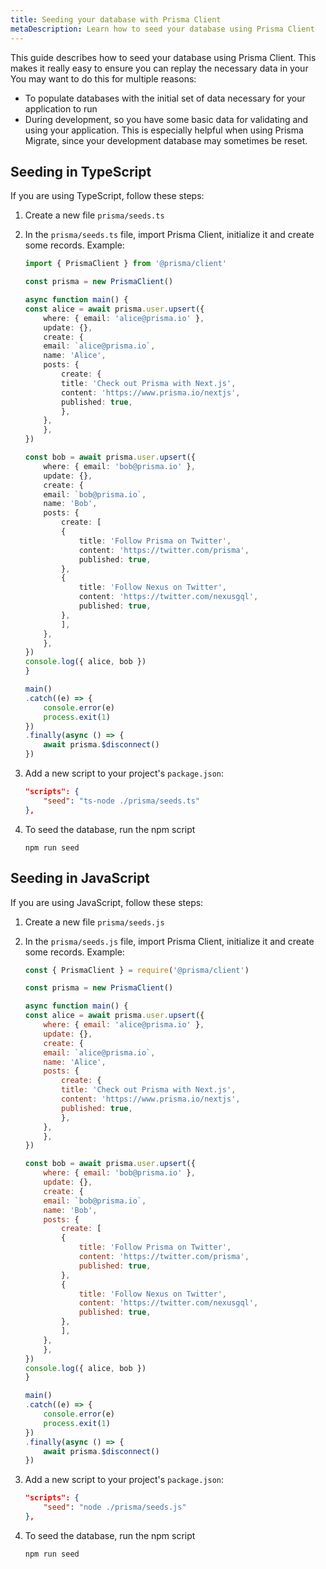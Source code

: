 ```yaml
---
title: Seeding your database with Prisma Client
metaDescription: Learn how to seed your database using Prisma Client
---
```


<TopBlock>

This guide describes how to seed your database using Prisma Client. This makes it really easy to ensure you can replay the necessary data in your  You may want to do this for multiple reasons:

* To populate databases with the initial set of data necessary for your application to run
* During development, so you have some basic data for validating and using your application. This is especially helpful when using Prisma Migrate, since your development database may sometimes be reset. 

</TopBlock>

## Seeding in TypeScript

If you are using TypeScript, follow these steps:

1. Create a new file `prisma/seeds.ts`
2. In the `prisma/seeds.ts` file, import Prisma Client, initialize it and create some records. Example:

    ```ts
    import { PrismaClient } from '@prisma/client'

    const prisma = new PrismaClient()

    async function main() {
    const alice = await prisma.user.upsert({
        where: { email: 'alice@prisma.io' },
        update: {},
        create: {
        email: `alice@prisma.io`,
        name: 'Alice',
        posts: {
            create: {
            title: 'Check out Prisma with Next.js',
            content: 'https://www.prisma.io/nextjs',
            published: true,
            },
        },
        },
    })

    const bob = await prisma.user.upsert({
        where: { email: 'bob@prisma.io' },
        update: {},
        create: {
        email: `bob@prisma.io`,
        name: 'Bob',
        posts: {
            create: [
            {
                title: 'Follow Prisma on Twitter',
                content: 'https://twitter.com/prisma',
                published: true,
            },
            {
                title: 'Follow Nexus on Twitter',
                content: 'https://twitter.com/nexusgql',
                published: true,
            },
            ],
        },
        },
    })
    console.log({ alice, bob })
    }

    main()
    .catch((e) => {
        console.error(e)
        process.exit(1)
    })
    .finally(async () => {
        await prisma.$disconnect()
    })
    ```

3. Add a new script to your project's `package.json`:

    ```json
    "scripts": {
        "seed": "ts-node ./prisma/seeds.ts"
    },
    ```

4. To seed the database, run the npm script

    ```
    npm run seed
    ```

## Seeding in JavaScript

If you are using JavaScript, follow these steps:

1. Create a new file `prisma/seeds.js`
2. In the `prisma/seeds.js` file, import Prisma Client, initialize it and create some records. Example:

    ```js
    const { PrismaClient } = require('@prisma/client')

    const prisma = new PrismaClient()

    async function main() {
    const alice = await prisma.user.upsert({
        where: { email: 'alice@prisma.io' },
        update: {},
        create: {
        email: `alice@prisma.io`,
        name: 'Alice',
        posts: {
            create: {
            title: 'Check out Prisma with Next.js',
            content: 'https://www.prisma.io/nextjs',
            published: true,
            },
        },
        },
    })

    const bob = await prisma.user.upsert({
        where: { email: 'bob@prisma.io' },
        update: {},
        create: {
        email: `bob@prisma.io`,
        name: 'Bob',
        posts: {
            create: [
            {
                title: 'Follow Prisma on Twitter',
                content: 'https://twitter.com/prisma',
                published: true,
            },
            {
                title: 'Follow Nexus on Twitter',
                content: 'https://twitter.com/nexusgql',
                published: true,
            },
            ],
        },
        },
    })
    console.log({ alice, bob })
    }

    main()
    .catch((e) => {
        console.error(e)
        process.exit(1)
    })
    .finally(async () => {
        await prisma.$disconnect()
    })
    ```

3. Add a new script to your project's `package.json`:

    ```json
    "scripts": {
        "seed": "node ./prisma/seeds.js"
    },
    ```

4. To seed the database, run the npm script

    ```
    npm run seed
    ```